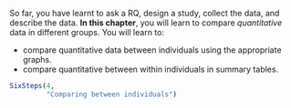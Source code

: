 ::: {.objectivesBox .objectives data-latex="{iconmonstr-target-4-240.png}"}
So far, you have learnt to ask a RQ, design a study, collect the data, and describe the data.
**In this chapter**, you will learn to compare *quantitative* data in different groups.
You will learn to:

* compare quantitative data between individuals using the appropriate graphs.
* compare quantitative between within individuals in summary tables.
:::


```r
SixSteps(4, 
         "Comparing between individuals")
```